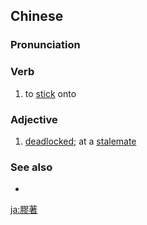 {{also|膠着}}
==Chinese==
{{zh-forms|s=胶着|t2=膠着}}

===Pronunciation===
{{zh-pron
|m=jiāozhuó
|cat=v,a
}}

===Verb===
{{zh-verb}}

# to [[stick]] onto

===Adjective===
{{zh-adj}}

# {{lb|zh|figuratively}} [[deadlocked]]; at a [[stalemate]]

===See also===
* {{zh-l|黏著/黏着}}

[[ja:膠著]]